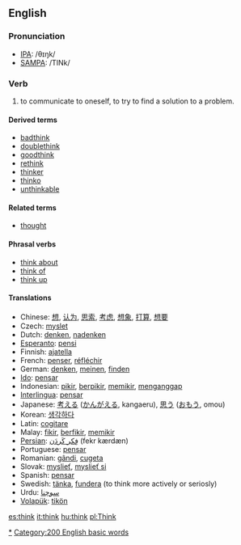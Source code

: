 ==English==

=== Pronunciation ===
*[[w:IPA|IPA]]: /θɪŋk/
*[[w:SAMPA|SAMPA]]: /TINk/

=== Verb ===
{{en-infl-irreg|think|thinks|thinking|thought|thought}}
# to communicate to oneself, to try to find a solution to a problem.

====Derived terms====
*[[badthink]]
*[[doublethink]]
*[[goodthink]]
*[[rethink]]
*[[thinker]]
*[[thinko]]
*[[unthinkable]]

====Related terms====
*[[thought]]

==== Phrasal verbs ====
*[[think about]]
*[[think of]]
*[[think up]]

==== Translations ====
*Chinese: [[想]], [[认为]], [[思索]], [[考虑]], [[想象]], [[打算]], [[想要]]
*Czech: [[myslet]]
*Dutch: [[denken]], [[nadenken]]
*[[Esperanto]]: [[pensi]]
*Finnish: [[ajatella]]
*French: [[penser]], [[réfléchir]]
*German: [[denken]], [[meinen]], [[finden]]
*[[Ido]]: [[pensar]]
*Indonesian: [[pikir]], [[pikir|berpikir]], [[pikir|memikir]], [[anggap|menganggap]]
*[[Interlingua]]: [[pensar]]
*Japanese: [[考える]] ([[かんがえる]], kangaeru), [[思う]] ([[おもう]], omou)
*Korean: [[생각하다]]
*Latin: [[cogitare]]
*Malay: [[fikir]], [[fikir|berfikir]], [[fikir|memikir]]
*[[Persian]]: [[فِكر كَردَن]] (fekr kærdæn)
*Portuguese: [[pensar]]
*Romanian: [[gândi]], [[cugeta]] 
*Slovak: [[myslieť]], [[myslieť si]]
*Spanish: [[pensar]]
*Swedish: [[tänka]], [[fundera]] (to think more actively or seriosly)
*Urdu: [[سوچنا]]
*[[Volapük]]: [[tikön]]

[[Category:Thinking|*]]
[[Category:200 English basic words]]

[[es:think]]
[[it:think]]
[[hu:think]]
[[pl:Think]]